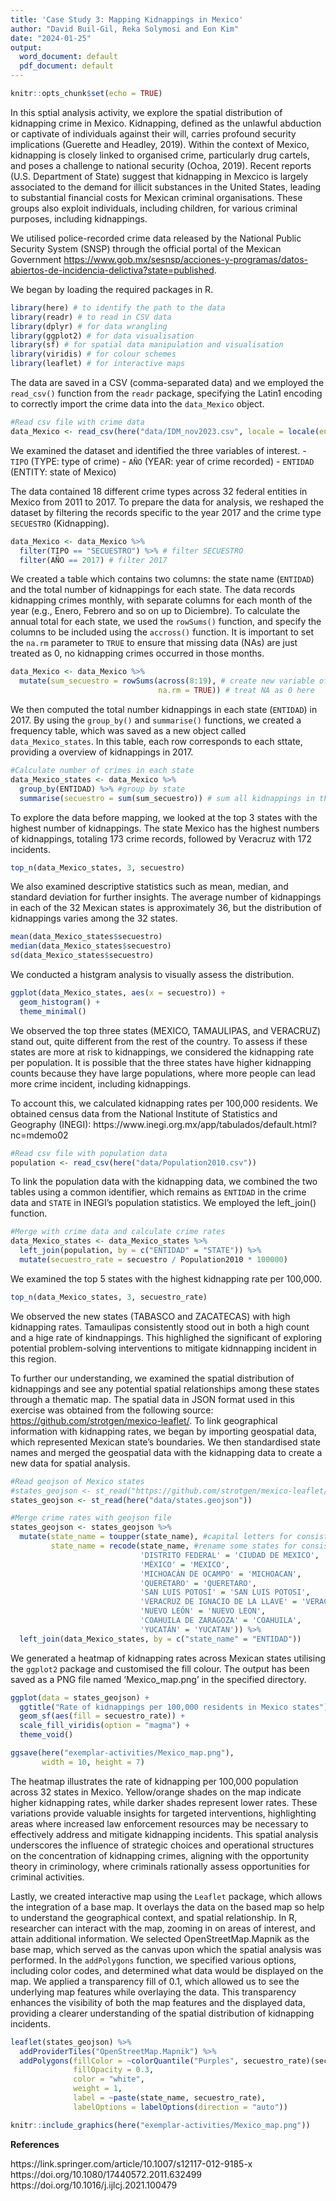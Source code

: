 ```yaml
---
title: 'Case Study 3: Mapping Kidnappings in Mexico'
author: "David Buil-Gil, Reka Solymosi and Eon Kim"
date: "2024-01-25"
output:
  word_document: default
  pdf_document: default
---
```


```r
knitr::opts_chunk$set(echo = TRUE)
```

In this sptial analysis activity, we explore the spatial distribution of kidnapping crime in Mexico. Kidnapping, defined as the unlawful abduction or captivate of individuals against their will, carries profound security implications (Guerette and Headley, 2019). Within the context of Mexico, kidnapping is closely linked to organised crime, particularly drug cartels, and poses a challenge to national security (Ochoa, 2019). Recent reports (U.S. Department of State) suggest that kidnapping in Mexcico is largely associated to the demand for illicit substances in the United States, leading to substantial financial costs for Mexican criminal organisations. These groups also exploit individuals, including children, for various criminal purposes, including kidnappings.

We utilised police-recorded crime data released by the National Public Security System (SNSP) through the official portal of the Mexican Government [https://www.gob.mx/sesnsp/acciones-y-programas/datos-abiertos-de-incidencia-delictiva?state=published](https://www.gob.mx/sesnsp/acciones-y-programas/datos-abiertos-de-incidencia-delictiva?state=published).

We began by loading the required packages in R.
```r
library(here) # to identify the path to the data
library(readr) # to read in CSV data
library(dplyr) # for data wrangling
library(ggplot2) # for data visualisation
library(sf) # for spatial data manipulation and visualisation
library(viridis) # for colour schemes
library(leaflet) # for interactive maps
```

The data are saved in a CSV (comma-separated data) and we employed the `read_csv()` function from the `readr` package, specifying the Latin1 encoding to correctly import the crime data into the `data_Mexico` object.
```r
#Read csv file with crime data
data_Mexico <- read_csv(here("data/IDM_nov2023.csv", locale = locale(encoding = "Latin1")))
```

We examined the dataset and identified the three variables of interest. 
- `TIPO` (TYPE: type of crime)
- `AÑO` (YEAR: year of crime recorded)
- `ENTIDAD` (ENTITY: state of Mexico)

The data contained 18 different crime types across 32 federal entities in Mexico from 2011 to 2017. To prepare the data for analysis, we reshaped the dataset by filtering the records specific to the year 2017 and the crime type `SECUESTRO` (Kidnapping).

```r
data_Mexico <- data_Mexico %>%
  filter(TIPO == "SECUESTRO") %>% # filter SECUESTRO
  filter(AÑO == 2017) # filter 2017
```

We created a table which contains two columns: the state name (`ENTIDAD`) and the total number of kidnappings for each state. The data records kidnapping crimes monthly, with separate columns for each month of the year (e.g., Enero, Febrero and so on up to Diciembre). To calculate the annual total for each state, we used the `rowSums()` function, and specify the columns to be included using the `accross()` function. It is important to set the `na.rm` parameter to `TRUE` to ensure that missing data (NAs) are just treated as 0, no kidnapping crimes occurred in those months.

```r
data_Mexico <- data_Mexico %>%
  mutate(sum_secuestro = rowSums(across(8:19), # create new variable of sums
                                 na.rm = TRUE)) # treat NA as 0 here
```

We then computed the total number kidnappings in each state (`ENTIDAD`) in 2017. By using the `group_by()` and `summarise()` functions, we created a frequency table, which was saved as a new object called `data_Mexico_states`. In this table, each row corresponds to each sttate, providing a overview of kidnappings in 2017.

```r
#Calculate number of crimes in each state
data_Mexico_states <- data_Mexico %>%
  group_by(ENTIDAD) %>% #group by state
  summarise(secuestro = sum(sum_secuestro)) # sum all kidnappings in the state
```

To explore the data before mapping, we looked at the top 3 states with the highest number of kidnappings. The state Mexico has the highest numbers of kidnappings, totaling 173 crime records, followed by Veracruz with 172 incidents. 
```r
top_n(data_Mexico_states, 3, secuestro)
```

We also examined descriptive statistics such as mean, median, and standard deviation for further insights. The average number of kidnappings in each of the 32 Mexican states is approximately 36, but the distribution of kidnappings varies among the 32 states.

```r
mean(data_Mexico_states$secuestro)
median(data_Mexico_states$secuestro)
sd(data_Mexico_states$secuestro)
```

We conducted a histgram analysis to visually assess the distribution.
```r
ggplot(data_Mexico_states, aes(x = secuestro)) + 
  geom_histogram() +
  theme_minimal()
```

We observed the top three states (MEXICO, TAMAULIPAS, and VERACRUZ) stand out, quite different from the rest of the country. To assess if these states are more at risk to kidnappings, we considered the kidnapping rate per population. It is possible that the three states have higher kidnapping counts because they have large populations, where more people can lead more crime incident, including kidnappings. 

To account this, we calculated kidnapping rates per 100,000 residents. We obtained census data from the National Institute of Statistics and Geography (INEGI): https://www.inegi.org.mx/app/tabulados/default.html?nc=mdemo02 

```r
#Read csv file with population data
population <- read_csv(here("data/Population2010.csv"))
```

To link the population data with the kidnapping data, we combined the two tables using a common identifier, which remains as `ENTIDAD` in the crime data and `STATE` in INEGI's population statistics. We employed the left_join() function.
```r
#Merge with crime data and calculate crime rates
data_Mexico_states <- data_Mexico_states %>%
  left_join(population, by = c("ENTIDAD" = "STATE")) %>%
  mutate(secuestro_rate = secuestro / Population2010 * 100000)
```

We examined the top 5 states with the highest kidnapping rate per 100,000. 
```r
top_n(data_Mexico_states, 3, secuestro_rate)
```

We observed the new states (TABASCO and ZACATECAS) with high kidnapping rates. Tamaulipas consistently stood out in both a high count and a hige rate of kindnappings. This highlighed the significant of exploring potential problem-solving interventions to mitigate kidnnapping incident in this region. 

To further our understanding, we examined the spatial distribution of kidnappings and see any potential spatial relationships among these states through a thematic map. The spatial data in JSON format used in this exercise was obtained from the following source: [https://github.com/strotgen/mexico-leaflet/](https://github.com/strotgen/mexico-leaflet/). 
To link geographical information with kidnapping rates, we began by importing geospatial data, which represented Mexican state's boundaries. We then standardised state names and merged the geospatial data with the kidnapping data to create a new data for spatial analysis. 

```r
#Read geojson of Mexico states
#states_geojson <- st_read("https://github.com/strotgen/mexico-leaflet/blob/master/states.geojson")
states_geojson <- st_read(here("data/states.geojson"))

#Merge crime rates with geojson file
states_geojson <- states_geojson %>%
  mutate(state_name = toupper(state_name), #capital letters for consistency
         state_name = recode(state_name, #rename some states for consistency
                             'DISTRITO FEDERAL' = 'CIUDAD DE MEXICO',
                             'MÉXICO' = 'MEXICO',
                             'MICHOACÁN DE OCAMPO' = 'MICHOACAN',
                             'QUERÉTARO' = 'QUERETARO',
                             'SAN LUIS POTOSÍ' = 'SAN LUIS POTOSI',
                             'VERACRUZ DE IGNACIO DE LA LLAVE' = 'VERACRUZ',
                             'NUEVO LEÓN' = 'NUEVO LEON',
                             'COAHUILA DE ZARAGOZA' = 'COAHUILA',
                             'YUCATÁN' = 'YUCATAN')) %>% 
  left_join(data_Mexico_states, by = c("state_name" = "ENTIDAD"))
```

We generated a heatmap of kidnapping rates across Mexican states utilising the `ggplot2` package and customised the fill colour. The output has been saved as a PNG file named 'Mexico_map.png' in the specified directory.
```r
ggplot(data = states_geojson) +
  ggtitle("Rate of kidnappings per 100,000 residents in Mexico states") +
  geom_sf(aes(fill = secuestro_rate)) +
  scale_fill_viridis(option = "magma") +
  theme_void()

ggsave(here("exemplar-activities/Mexico_map.png"), 
       width = 10, height = 7)
```

The heatmap illustrates the rate of kidnapping per 100,000 population across 32 states in Mexico. Yellow/orange shades on the map indicate higher kidnapping rates, while darker shades represent lower rates. These variations provide valuable insights for targeted interventions, highlighting areas where increased law enforcement resources may be necessary to effectively address and mitigate kidnapping incidents. This spatial analysis underscores the influence of strategic choices and operational structures on the concentration of kidnapping crimes, aligning with the opportunity theory in criminology, where criminals rationally assess opportunities for criminal activities.

Lastly, we created interactive map using the `Leaflet` package, which allows the integration of a base map. It overlays the data on the based map so help to understand the geographical context, and spatial relationship. In R, researcher can interact with the map, zooming in on areas of interest, and attain additional information. We selected OpenStreetMap.Mapnik as the base map, which served as the canvas upon which the spatial analysis was performed. In the `addPolygons` function, we specified various options, including color codes, and determined what data would be displayed on the map. We applied a transparency fill of 0.1, which allowed us to see the underlying map features while overlaying the data. This transparency enhances the visibility of both the map features and the displayed data, providing a clearer understanding of the spatial distribution of kidnapping incidents.
```r
leaflet(states_geojson) %>%
  addProviderTiles("OpenStreetMap.Mapnik") %>%
  addPolygons(fillColor = ~colorQuantile("Purples", secuestro_rate)(secuestro_rate),
              fillOpacity = 0.3,
              color = "white",
              weight = 1,
              label = ~paste(state_name, secuestro_rate),
              labelOptions = labelOptions(direction = "auto"))
```


```r
knitr::include_graphics(here("exemplar-activities/Mexico_map.png"))
```



**References**


https://link.springer.com/article/10.1007/s12117-012-9185-x
https://doi.org/10.1080/17440572.2011.632499
https://doi.org/10.1016/j.ijlcj.2021.100479 

